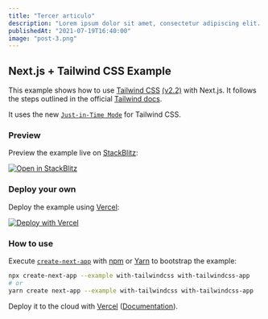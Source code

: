 ```yaml
---
title: "Tercer articulo"
description: "Lorem ipsum dolor sit amet, consectetur adipiscing elit. Pellentesque bibendum risus est, et rutrum elit lobortis vel."
publishedAt: "2021-07-19T16:40:00"
image: "post-3.png"
---
```


## Next.js + Tailwind CSS Example

This example shows how to use [Tailwind CSS](https://tailwindcss.com/) [(v2.2)](https://blog.tailwindcss.com/tailwindcss-2-2) with Next.js. It follows the steps outlined in the official [Tailwind docs](https://tailwindcss.com/docs/guides/nextjs).

It uses the new [`Just-in-Time Mode`](https://tailwindcss.com/docs/just-in-time-mode) for Tailwind CSS.

### Preview

Preview the example live on [StackBlitz](http://stackblitz.com/):

[![Open in StackBlitz](https://developer.stackblitz.com/img/open_in_stackblitz.svg)](https://stackblitz.com/github/vercel/next.js/tree/canary/examples/with-tailwindcss)

### Deploy your own

Deploy the example using [Vercel](https://vercel.com?utm_source=github&utm_medium=readme&utm_campaign=next-example):

[![Deploy with Vercel](https://vercel.com/button)](https://vercel.com/new/git/external?repository-url=https://github.com/vercel/next.js/tree/canary/examples/with-tailwindcss&project-name=with-tailwindcss&repository-name=with-tailwindcss)

### How to use

Execute [`create-next-app`](https://github.com/vercel/next.js/tree/canary/packages/create-next-app) with [npm](https://docs.npmjs.com/cli/init) or [Yarn](https://yarnpkg.com/lang/en/docs/cli/create/) to bootstrap the example:

```bash
npx create-next-app --example with-tailwindcss with-tailwindcss-app
# or
yarn create next-app --example with-tailwindcss with-tailwindcss-app
```

Deploy it to the cloud with [Vercel](https://vercel.com/new?utm_source=github&utm_medium=readme&utm_campaign=next-example) ([Documentation](https://nextjs.org/docs/deployment)).
